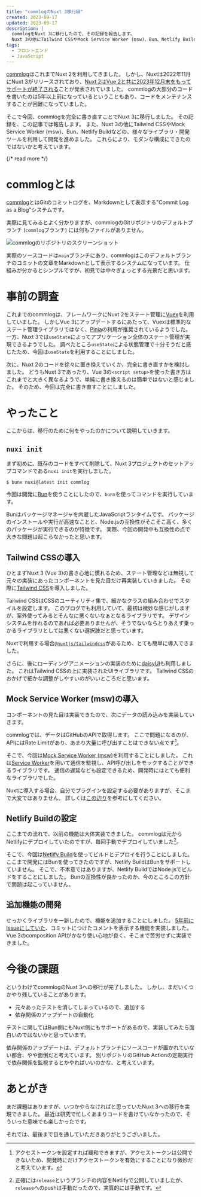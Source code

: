 ```yaml
---
title: "commlogのNuxt 3移行録"
created: 2023-09-17
updated: 2023-09-17
description: |
  commlogをNuxt 3に移行したので、その記録を報告します。
  Nuxt 3の他にTailwind CSSやMock Service Worker (msw)、Bun、Netlify Buildなど様々なライブラリ・開発ツールを利用し、これまでよりもモダンな構成にできたのではないかと思います。
tags:
  - フロントエンド
  - JavaScript
---
```


[commlog](https://commlog.quine.codes)はこれまでNuxt 2を利用してきました。
しかし、Nuxtは2022年11月にNuxt 3がリリースされており、[Nuxt 2はVue 2と共に2023年12月末をもってサポートが終了される](https://v2.nuxt.com/lts)ことが発表されていました。
commlogの大部分のコードを書いたのは5年以上前になっているということもあり、コードをメンテナンスすることが困難になっていました。

そこで今回、commlogを完全に書き直すことでNuxt 3に移行しました。
その記録を、この記事では報告します。
また、Nuxt 3の他にTailwind CSSやMock Service Worker (msw)、Bun、Netlify Buildなどの、様々なライブラリ・開発ツールを利用して開発を進めました。
これらにより、モダンな構成にできたのではないかと考えています。

{/* read more */}



# commlogとは

[commlog](https://commlog.quine.codes)とはGitのコミットログを、Markdownとして表示する"Commit Log as a Blog"システムです。

実際に見てみるとよく分かりますが、commlogのGitリポジトリのデフォルトブランチ (`commlog`ブランチ) には何もファイルがありません。

<Image src={commlogRepoImage} alt="commlogのリポジトリのスクリーンショット" />

実際のソースコードは`main`ブランチにあり、commlogはこのデフォルトブランチのコミットの文章をMarkdownとして表示するシステムになっています。
仕組みが分かるとシンプルですが、初見では中々ぎょっとする光景だと思います。

# 事前の調査

これまでのcommlogは、フレームワークにNuxt 2をステート管理に[Vuex](https://vuex.vuejs.org)を利用していました。
しかしVue 3にアップデートするにあたって、Vuexは標準的なステート管理ライブラリではなく、[Pinia](https://pinia.vuejs.org)の利用が推奨されているようでした。
一方、Nuxt 3では`useState`によってアプリケーション全体のステート管理が実現できるようでした。
調べたところ`useState`による状態管理で十分そうだと感じたため、今回は`useState`を利用することにしました。

次に、Nuxt 2のコードを徐々に置き換えていくか、完全に書き直すかを検討しました。
どうもNuxt 3であったり、Vue 3の`<script setup>`を使った書き方はこれまでと大きく異なるようで、単純に書き換えるのは簡単ではないと感じました。
そのため、今回は完全に書き直すことにしました。

# やったこと

ここからは、移行のために何をやったのかについて説明していきます。

## `nuxi init`

まず初めに、既存のコードをすべて削除して、Nuxt 3プロジェクトのセットアップコマンドである`nuxi init`を実行しました。

```console
$ bunx nuxi@latest init commlog
```

今回は開発に[Bun](https://bun.sh)を使うことにしたので、`bunx`を使ってコマンドを実行しています。

Bunはパッケージマネージャを内蔵したJavaScriptランタイムです。
パッケージのインストールや実行が高速なことと、Node.jsの互換性がそこそこ高く、多くのパッケージが実行できるのが特徴です。
実際、今回の開発中も互換性の点で大きな問題は起こらなかったと思います。

## Tailwind CSSの導入

ひとまずNuxt 3 (Vue 3)の書き心地に慣れるため、ステート管理などは無視して元々の実装にあったコンポーネントを見た目だけ再実装していきました。
その際に[Tailwind CSS](https://tailwindcss.com)を導入しました。

Tailwind CSSはCSSのユーティリティ集で、細かなクラスの組み合わせでスタイルを設定します。
このブログでも利用していて、最初は微妙な感じがしますが、案外使ってみるとそんなに悪くないなぁとなるライブラリです。
デザインシステムを作れるのであれば必要ありませんが、そうでないならとりあえず乗っかるライブラリとしては悪くない選択肢だと思っています。

Nuxtで利用する場合[`@nuxtjs/tailwindcss`](https://tailwindcss.nuxtjs.org)があるため、とても簡単に導入できました。

さらに、後にローディングアニメーションの実装のために[daisyUI](https://daisyui.com)も利用しました。
これはTailwind CSSの上に実装されたUIライブラリです。
Tailwind CSSのおかげで細かな調整がしやすいのがいいところだと思います。

## Mock Service Worker (msw)の導入

コンポーネントの見た目は実装できたので、次にデータの読み込みを実装していきます。

commlogでは、データはGitHubのAPIで取得します。
ここで問題になるのが、APIにはRate Limitがあり、あまり大量に呼び出すことはできない点です[^1]。

[^1]: アクセストークンを設定すれば緩和できますが、アクセストークンは公開できないため、開発時にだけアクセストークンを有効にすることになり微妙だと考えています。

そこで、今回は[Mock Service Worker (msw)](https://mswjs.io)を利用することにしました。
これは[Service Worker](https://developer.mozilla.org/en-US/docs/Web/API/Service_Worker_API)を用いて通信を監視し、API呼び出しをモックすることができるライブラリです。
通信の遅延なども設定できるため、開発時にはとても便利なライブラリでした。

Nuxtに導入する場合、自分でプラグインを設定する必要がありますが、そこまで大変ではありません。
詳しくは[この辺り](https://zenn.dev/harusame0616/articles/d497a84a6cb792)を参考にしてください。

## Netlify Buildの設定

ここまでの流れで、以前の機能は大体実装できました。
commlogは元からNetlifyにデプロイしていたのですが、毎回手動でデプロイしていました[^2]。

[^2]: 正確には`release`というブランチの内容をNetlifyで公開していましたが、`release`へのpushは手動だったので、実質的には手動です。

そこで、今回は[Netlify Build](https://www.netlify.com/products/build/)を使ってビルドとデプロイを行うことにしました。
ここまで開発にはBunを使ってきたのですが、Netlify BuildはBunをサポートしていません。
そこで、不本意ではありますが、Netlify BuildではNode.jsでビルドをすることにしました。
Bunの互換性が良かったのか、今のところこの方針で問題は起こっていません。

## 追加機能の開発

せっかくライブラリを一新したので、機能を追加することにしました。
[5年前にIssueにしていた](https://github.com/makenowjust/commlog/issues/47)、コミットにつけたコメントを表示する機能を実装しました。
Vue 3のcomposition APIがかなり使い心地が良く、そこまで苦労せずに実装できました。

# 今後の課題

というわけでcommlogのNuxt 3への移行が完了しました。
しかし、まだいくつかやり残していることがあります。

- 元々あったテストを消してしまっているので、追加する
- 依存関係のアップデートの自動化

テストに関してはBun側にもNuxt側にもサポートがあるので、実装してみたら面白いのではないかと思っています。

依存関係のアップデートは、デフォルトブランチにソースコードが置かれていない都合、やや面倒だと考えています。
別リポジトリのGitHub Actionの定期実行で依存関係を監視するとかやればいいのかな、と考えています。

# あとがき

まだ課題はありますが、いつかやらなければと思っていたNuxt 3への移行を実現できました。
最近は研究で忙しくあまりコードを書けていなかったので、そういった意味でも楽しかったです。

それでは、最後まで目を通していただきありがとうございました。
